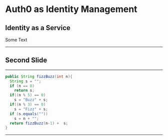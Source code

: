 


<Welcome>

# Auth0 as Identity Management

## Identity as a Service

Some Text

</Welcome>

---

## Second Slide

---

```java
public String fizzBuzz(int n){
  String s = "";
  if (n == 0)
    return s;
  if((n % 5) == 0)
    s = "Buzz" + s;
  if((n % 3) == 0)
    s = "Fizz" + s;
  if (s.equals(""))
    s = n + "";
  return fizzBuzz(n-1) +  s;
}
```

---
